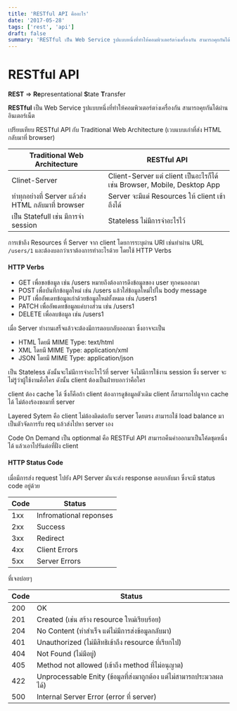 ```yaml
---
title: 'RESTful API คืออะไร'
date: '2017-05-28'
tags: ['rest', 'api']
draft: false
summary: 'RESTful เป็น Web Service รูปแบบหนึ่งที่ทำให้คอมพิวเตอร์ตา่งเครื่องกัน สามารถคุยกันได้ผ่านอินเตอร์เน็ต'
---
```


# RESTful API

**REST** => **Re**presentational **S**tate **T**ransfer

**RESTful** เป็น Web Service รูปแบบหนึ่งที่ทำให้คอมพิวเตอร์ตา่งเครื่องกัน สามารถคุยกันได้ผ่านอินเตอร์เน็ต

เปรียบเทียบ RESTful API กับ Traditional Web Architecture (เวบแบบเก่าที่ส่ง HTML กลับมาที่ browser)

| Traditional Web Architecture                        | RESTful API                                                              |
| --------------------------------------------------- | ------------------------------------------------------------------------ |
| Clinet-Server                                       | Client-Server แต่ client เป็นอะไรก็ได้ เช่น Browser, Mobile, Desktop App |
| ทำทุกอย่างที่ Server แล้วส่ง HTML กลับมาที่ browser | Server จะมีแต่ Resources ให้ client เข้าถึงได้                           |
| เป็น Statefull เช่น มีการจำ session                 | Stateless ไม่มีการจำอะไรไว้                                              |

การเข้าถึง Resources ที่ Server จาก client โดยการระบุผ่าน URI เช่นทำผ่าน URL `/users/1` และต้องบอกว่าเราต้องการทำอะไรด้วย โดยใช้ HTTP Verbs

#### HTTP Verbs

- GET เพื่อขอข้อมูล เช่น /users หมายถึงต้องการดึงข้อมูลของ user ทุกคนออกมา
- POST เพื่อบันทึกข้อมูลใหม่ เช่น /users แล้วใส่ข้อมูลใหม่ไปใน body message
- PUT เพื่ออัพเดทข้อมูลเก่าด้วยข้อมูลใหม่ทั้งหมด เช่น /users1
- PATCH เพื่ออัพเดทข้อมูลแค่บางส่วน เช่น /users1
- DELETE เพื่อลบข้อมูล เช่น /users1

เมื่อ Server ทำงานเสร็จแล้วจะต้องมีการตอบกลับออกมา ซึ่งอาจจะเป็น

- HTML โดยมี MIME Type: text/html
- XML โดยมี MIME Type: application/xml
- JSON โดยมี MIME Type: application/json

เป็น Stateless ดังนั้นจะไม่มีการจำอะไรไว้ที่ server จึงไม่มีการใช้งาน session ซึ่ง server จะไม่รู้ว่าผู้ใช้งานคือใคร ดังนั้น client ต้องเป็นฝ่ายบอกว่าคือใคร

client ต้อง cache ได้ ซึ่งก็คือถ้า client ต้องการดูข้อมูลตัวเดิม client ก็สามารถไปดูจาก cache ได้ ไม่ต้องร้องขอมาที่ server

Layered Sytem คือ client ไม่ต้องติดต่อกับ server โดยตรง สามารถใช้ load balance มาเป็นตัวจัดการรับ req แล้วส่งไปหา server เอง

Code On Demand เป็น optionmal คือ RESTFul API สามารถคืนค่าออกมาเป็นโค้ดชุดหนึ่งได้ แล้วเอาไปรันต่อที่ฝั่ง client

#### HTTP Status Code

เมื่อมีการส่ง request ไปยัง API Server มันจะส่ง response ตอบกลับมา ซึ่งจะมี status code อยู่ด้วย

| Code | Status                 |
| ---- | ---------------------- |
| 1xx  | Infromational reponses |
| 2xx  | Success                |
| 3xx  | Redirect               |
| 4xx  | Client Errors          |
| 5xx  | Server Errors          |

ที่เจอบ่อยๆ

| Code | Status                                                              |
| ---- | ------------------------------------------------------------------- |
| 200  | OK                                                                  |
| 201  | Created (เช่น สร้าง resource ใหม่เรียบร้อย)                         |
| 204  | No Content (ทำสำเร็จ แต่ไม่มีการส่งข้อมูลกลับมา)                    |
| 401  | Unauthorized (ไม่มีสิทธิเข้าถึง resource ที่เรียกไป)                |
| 404  | Not Found (ไม่มีอยู่)                                               |
| 405  | Method not allowed (เข้าถึง method ที่ไม่อนุญาต)                    |
| 422  | Unprocessable Enity (ข้อมูลที่ส่งมาถูกต้อง แต่ไม่สามารถประมวลผลได้) |
| 500  | Internal Server Error (error ที่ server)                            |
